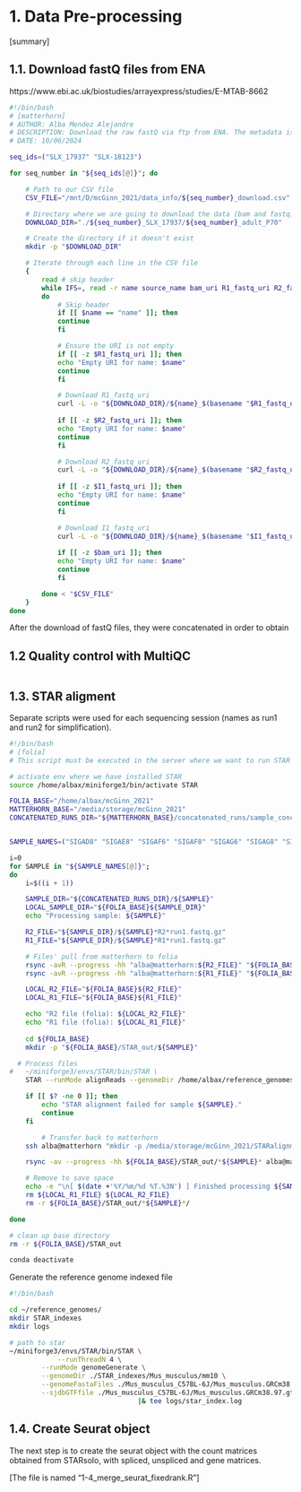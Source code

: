 # 1. Data Pre-processing

[summary]


## 1.1. Download fastQ files from ENA

https://www.ebi.ac.uk/biostudies/arrayexpress/studies/E-MTAB-8662

```bash
#!/bin/bash
# [matterhorn]
# AUTHOR: Alba Mendez Alejandre
# DESCRIPTION: Download the raw fastQ via ftp from ENA. The metadata is stored in the downloaded csv. 
# DATE: 10/06/2024

seq_ids=("SLX_17937" "SLX-18123")

for seq_number in "${seq_ids[@]}"; do

    # Path to our CSV file
    CSV_FILE="/mnt/D/mcGinn_2021/data_info/${seq_number}_download.csv"

    # Directory where we are going to download the data (bam and fastq)
    DOWNLOAD_DIR="./${seq_number}_SLX_17937/${seq_number}_adult_P70"

    # Create the directory if it doesn't exist
    mkdir -p "$DOWNLOAD_DIR"

    # Iterate through each line in the CSV file
    { 
        read # skip header
        while IFS=, read -r name source_name bam_uri R1_fastq_uri R2_fastq_uri I1_fastq_uri # these are the columns of the file
        do
            # Skip header
            if [[ $name == "name" ]]; then
            continue
            fi

            # Ensure the URI is not empty
            if [[ -z $R1_fastq_uri ]]; then
            echo "Empty URI for name: $name"
            continue
            fi

            # Download R1_fastq_uri
            curl -L -o "${DOWNLOAD_DIR}/${name}_$(basename "$R1_fastq_uri")" "$R1_fastq_uri"
            
            if [[ -z $R2_fastq_uri ]]; then
            echo "Empty URI for name: $name"
            continue
            fi

            # Download R2_fastq_uri
            curl -L -o "${DOWNLOAD_DIR}/${name}_$(basename "$R2_fastq_uri")" "$R2_fastq_uri"
            
            if [[ -z $I1_fastq_uri ]]; then
            echo "Empty URI for name: $name"
            continue
            fi

            # Download I1_fastq_uri
            curl -L -o "${DOWNLOAD_DIR}/${name}_$(basename "$I1_fastq_uri")" "$I1_fastq_uri"
        
            if [[ -z $bam_uri ]]; then
            echo "Empty URI for name: $name"
            continue
            fi

        done < "$CSV_FILE"
    }
done

```

After the download of fastQ files, they were concatenated in order to obtain 

## 1.2 Quality control with MultiQC

```bash




```





## 1.3. STAR aligment

Separate scripts were used for each sequencing session (names as run1 and run2 for simplification).
```bash
#!/bin/bash
# [folia]
# This script must be executed in the server where we want to run STAR

# activate env where we have installed STAR
source /home/albax/miniforge3/bin/activate STAR

FOLIA_BASE="/home/albax/mcGinn_2021"
MATTERHORN_BASE="/media/storage/mcGinn_2021"
CONCATENATED_RUNS_DIR="${MATTERHORN_BASE}/concatenated_runs/sample_concatenated"


SAMPLE_NAMES=("SIGAD8" "SIGAE8" "SIGAF6" "SIGAF8" "SIGAG6" "SIGAG8" "SIGAH6" "SIGAH8") # list of samples to proccess

i=0
for SAMPLE in "${SAMPLE_NAMES[@]}"; 
do
	i=$((i + 1))

	SAMPLE_DIR="${CONCATENATED_RUNS_DIR}/${SAMPLE}"
	LOCAL_SAMPLE_DIR="${FOLIA_BASE}${SAMPLE_DIR}"
	echo "Processing sample: ${SAMPLE}"

	R2_FILE="${SAMPLE_DIR}/${SAMPLE}*R2*run1.fastq.gz"
	R1_FILE="${SAMPLE_DIR}/${SAMPLE}*R1*run1.fastq.gz"

	# Files' pull from matterhorn to folia
	rsync -avR --progress -hh "alba@matterhorn:${R2_FILE}" "${FOLIA_BASE}"
	rsync -avR --progress -hh "alba@matterhorn:${R1_FILE}" "${FOLIA_BASE}"

	LOCAL_R2_FILE="${FOLIA_BASE}${R2_FILE}"
	LOCAL_R1_FILE="${FOLIA_BASE}${R1_FILE}"

	echo "R2 file (folia): ${LOCAL_R2_FILE}"
    echo "R1 file (folia): ${LOCAL_R1_FILE}"
	
	cd ${FOLIA_BASE}
	mkdir -p "${FOLIA_BASE}/STAR_out/${SAMPLE}"

  # Process files
#	~/miniforge3/envs/STAR/bin/STAR \
	STAR --runMode alignReads --genomeDir /home/albax/reference_genomes/STAR_indexes/Mus_musculus/mm10 --outFileNamePrefix STAR_out/SLX-17937_${SAMPLE} --readFilesCommand zcat --readFilesIn ${LOCAL_R2_FILE} ${LOCAL_R1_FILE} --soloType CB_UMI_Simple --soloCBwhitelist /home/albax/mcGinn_2021/STAR_whitelist/3M-february-2018.txt --soloCBstart 1 --soloCBlen 16 --soloUMIstart 17 --soloUMIlen 12 --soloStrand Forward --soloFeatures Gene GeneFull Velocyto --outSAMattributes NH HI AS nM CR UR CB UB GX GN sM sS sQ --outSAMtype BAM SortedByCoordinate --runThreadN 4

	if [[ $? -ne 0 ]]; then
		echo "STAR alignment failed for sample ${SAMPLE}."
		continue
	fi

        # Transfer back to matterhorn
	ssh alba@matterhorn "mkdir -p /media/storage/mcGinn_2021/STARalignment/${SAMPLE}/"

	rsync -av --progress -hh ${FOLIA_BASE}/STAR_out/*${SAMPLE}* alba@matterhorn:${MATTERHORN_BASE}/STARalignment/${SAMPLE}/

	# Remove to save space
	echo -e "\n[ $(date +'%Y/%m/%d %T.%3N') ] Finished processing ${SAMPLE}"
	rm ${LOCAL_R1_FILE} ${LOCAL_R2_FILE}
	rm -r ${FOLIA_BASE}/STAR_out/*${SAMPLE}*/

done

# clean up base directory
rm -r ${FOLIA_BASE}/STAR_out

conda deactivate

```


Generate the reference genome indexed file

```bash
#!/bin/bash

cd ~/reference_genomes/
mkdir STAR_indexes
mkdir logs

# path to star
~/miniforge3/envs/STAR/bin/STAR \
	        --runThreadN 4 \
		--runMode genomeGenerate \
		--genomeDir ./STAR_indexes/Mus_musculus/mm10 \
		--genomeFastaFiles ./Mus_musculus_C57BL-6J/Mus_musculus.GRCm38.dna.primary_assembly.fa \
		--sjdbGTFfile ./Mus_musculus_C57BL-6J/Mus_musculus.GRCm38.97.gtf \
						        |& tee logs/star_index.log
```


## 1.4. Create Seurat object

The next step is to create the seurat object with the count matrices obtained from STARsolo, with spliced, unspliced and gene matrices.

[The file is named "1-4_merge_seurat_fixedrank.R"]
